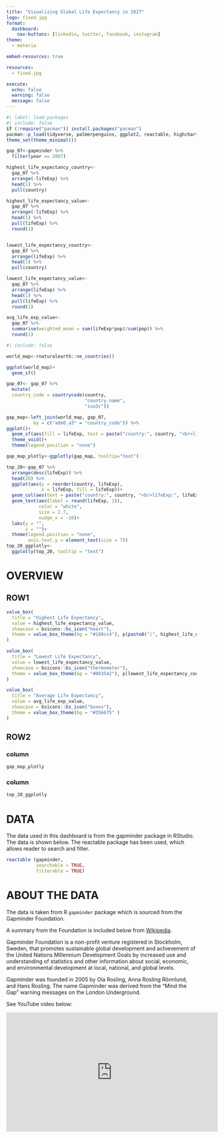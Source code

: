```yaml
---
title: "Visualizing Global Life Expectancy in 2027"
logo: fixed.jpg
format: 
  dashboard:
    nav-buttons: [linkedin, twitter, facebook, instagram]
theme: 
  - materia  

embed-resources: true  

resources:
  - fixed.jpg

execute: 
  echo: false
  warning: false
  message: false
---
```



```r
#| label: load-packages
#| include: false
if (!require("pacman")) install.packages("pacman")
pacman::p_load(tidyverse, palmerpenguins, ggplot2, reactable, highcharter, bslib, bsicons, shiny, plotly, readxl, scales, DT, gt, gapminder, rnaturalearth, countrycode, htmltools)
theme_set(theme_minimal())
```


```r
gap_07<-gapminder %>% 
  filter(year == 2007)

highest_life_expectancy_country<-
  gap_07 %>% 
  arrange(-lifeExp) %>% 
  head(1) %>% 
  pull(country)

highest_life_expectancy_value<-
  gap_07 %>% 
  arrange(-lifeExp) %>% 
  head(1) %>% 
  pull(lifeExp) %>% 
  round(1)


lowest_life_expectancy_country<-
  gap_07 %>% 
  arrange(lifeExp) %>% 
  head(1) %>% 
  pull(country)

lowest_life_expectancy_value<-
  gap_07 %>% 
  arrange(lifeExp) %>% 
  head(1) %>% 
  pull(lifeExp) %>% 
  round(1)

avg_life_exp_value<-
  gap_07 %>% 
  summarise(weighted_mean = sum(lifeExp*pop)/sum(pop)) %>% 
  round(1)
```

```r
#| include: false

world_map<-rnaturalearth::ne_countries()

ggplot(world_map)+
  geom_sf()

gap_07<- gap_07 %>% 
  mutate(
  country_code = countrycode(country, 
                             "country.name", 
                             "iso3c"))

gap_map<-left_join(world_map, gap_07,
          by = c("adm0_a3" = "country_code")) %>% 
ggplot()+
  geom_sf(aes(fill = lifeExp, text = paste("country:", country, "<br>lifeExp:", lifeExp))) +
  theme_void()+
  theme(legend.position = "none")

gap_map_plotly<-ggplotly(gap_map, tooltip="text")
```

```r
top_20<-gap_07 %>% 
  arrange(desc(lifeExp)) %>% 
  head(20) %>% 
  ggplot(aes(y = reorder(country, lifeExp), 
             x = lifeExp, fill = lifeExp))+
  geom_col(aes(text = paste("country:", country, "<br>lifeExp:", lifeExp))) +
  geom_text(aes(label = round(lifeExp, 1)),
            color = "white",
            size = 2.7,
            nudge_x = -10)+
  labs(y = "",
       x = "")+
  theme(legend.position = "none",
        axis.text.y = element_text(size = 7))
top_20_ggplotly<-
  ggplotly(top_20, tooltip = "text")
```

# OVERVIEW

## ROW1 {height=25%}

```r
value_box(
  title = "Highest Life Expectancy",
  value = highest_life_expectancy_value,
  showcase = bsicons::bs_icon("heart"),
  theme = value_box_theme(bg = "#189cc4"), p(paste0("(", highest_life_expectancy_country, ")"))
)
```


```r
value_box(
  title = "Lowest Life Expectancy",
  value = lowest_life_expectancy_value,
  showcase = bsicons::bs_icon("thermometer"),
  theme = value_box_theme(bg = "#083542"), p(lowest_life_expectancy_country)
)
```

```r
value_box(
  title = "Average Life Expectancy",
  value = avg_life_exp_value,
  showcase = bsicons::bs_icon("boxes"),
  theme = value_box_theme(bg = "#356675" )
)
```


## ROW2 {height=75%}

### column {width=70%}

```r
gap_map_plotly
```

### column {width=30%}

```r
top_20_ggplotly
```


# DATA

The data used in this dashboard is from the gapminder package in RStudio. The data is shown below. The reactable package has been used, which allows reader to search and filter.

```r
reactable (gapminder,
           searchable = TRUE,
           filterable = TRUE)
```

# ABOUT THE DATA

The data is taken from R `gapminder` package which is sourced from the Gapminder Foundation. 

A summary from the Foundation is included below from [Wikipedia](https://en.wikipedia.org/wiki/Gapminder_Foundation).

Gapminder Foundation is a non-profit venture registered in Stockholm, Sweden, that promotes sustainable global development and achievement of the United Nations Millennium Development Goals by increased use and understanding of statistics and other information about social, economic, and environmental development at local, national, and global levels.

Gapminder was founded in 2005 by Ola Rosling, Anna Rosling Rönnlund, and Hans Rosling. The name Gapminder was derived from the "Mind the Gap" warning messages on the London Underground.

See YouTube video below:

<iframe width="560" height="315" src="https://www.youtube.com/embed/hVimVzgtD6w?si=KlUf_J98tF-5pTZR" title="YouTube video player" frameborder="0" allow="accelerometer; autoplay; clipboard-write; encrypted-media; gyroscope; picture-in-picture; web-share" referrerpolicy="strict-origin-when-cross-origin" allowfullscreen></iframe>